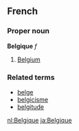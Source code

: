 ==French==
===Proper noun===
'''Belgique''' ''f''

# [[Belgium]]

===Related terms===
*[[belge]]
*[[belgicisme]]
*[[belgitude]]

[[nl:Belgique]]
[[ja:Belgique]]